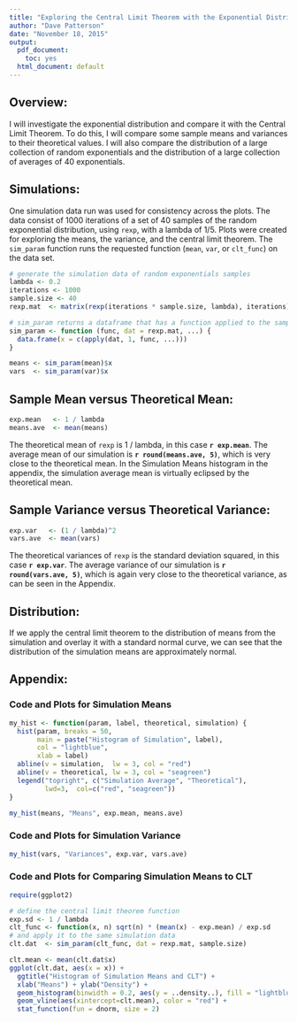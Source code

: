 ```yaml
---
title: "Exploring the Central Limit Theorem with the Exponential Distribution"
author: "Dave Patterson"
date: "November 18, 2015"
output: 
  pdf_document: 
    toc: yes
  html_document: default
---
```


## Overview: 

I will investigate the exponential distribution and compare it with the Central 
Limit Theorem. To do this, I will compare some sample means and variances to
their theoretical values. I will also compare the distribution of a large
collection of random exponentials and the distribution of a large collection of
averages of 40 exponentials.

## Simulations: 
One simulation data run was used for consistency across the plots. The data
consist of 1000 iterations of a set of 40 samples of the random exponential
distribution, using `rexp`, with a lambda of 1/5. Plots were created for
exploring the means, the variance, and the central limit theorem. The
`sim_param` function runs the requested function (`mean`, `var`, or `clt_func`)
on the data set.

```r

# generate the simulation data of random exponentials samples
lambda <- 0.2
iterations <- 1000
sample.size <- 40
rexp.mat  <- matrix(rexp(iterations * sample.size, lambda), iterations)

# sim_param returns a dataframe that has a function applied to the sample data 
sim_param <- function (func, dat = rexp.mat, ...) {
  data.frame(x = c(apply(dat, 1, func, ...)))
}

means <- sim_param(mean)$x
vars  <- sim_param(var)$x
```

## Sample Mean versus Theoretical Mean: 
```r
exp.mean   <- 1 / lambda
means.ave  <- mean(means)
```

The theoretical mean of `rexp` is 1 / lambda, in this case **`r exp.mean`**. The
average mean of our simulation is **`r round(means.ave, 5)`**, which is very
close to the theoretical mean. In the Simulation Means histogram in the
appendix, the simulation average mean is virtually eclipsed by the theoretical
mean.

## Sample Variance versus Theoretical Variance: 

```r
exp.var   <- (1 / lambda)^2
vars.ave  <- mean(vars)
```

The theoretical variances of `rexp` is the standard deviation squared, in this
case **`r exp.var`**. The average variance of our simulation is 
**`r round(vars.ave, 5)`**, which is again very close to the theoretical
variance, as can be seen in the Appendix.

## Distribution: 

If we apply the central limit theorem to the distribution of means from
the simulation and overlay it with a standard normal curve, we can see that the
distribution of the simulation means are approximately normal.

\pagebreak

## Appendix:
### Code and Plots for Simulation Means
```r
my_hist <- function(param, label, theoretical, simulation) {
  hist(param, breaks = 50,
       main = paste("Histogram of Simulation", label),
       col = "lightblue", 
       xlab = label)
  abline(v = simulation,  lw = 3, col = "red")
  abline(v = theoretical, lw = 3, col = "seagreen")
  legend("topright", c("Simulation Average", "Theoretical"), 
         lwd=3,  col=c("red", "seagreen"))
}

my_hist(means, "Means", exp.mean, means.ave)
```

\pagebreak

### Code and Plots for Simulation Variance

```r
my_hist(vars, "Variances", exp.var, vars.ave)
```

\pagebreak

### Code and Plots for Comparing Simulation Means to CLT

```r
require(ggplot2)

# define the central limit theorem function
exp.sd <- 1 / lambda
clt_func <- function(x, n) sqrt(n) * (mean(x) - exp.mean) / exp.sd
# and apply it to the same simulation data
clt.dat  <- sim_param(clt_func, dat = rexp.mat, sample.size)

clt.mean <- mean(clt.dat$x)
ggplot(clt.dat, aes(x = x)) +
  ggtitle("Histogram of Simulation Means and CLT") + 
  xlab("Means") + ylab("Density") +
  geom_histogram(binwidth = 0.2, aes(y = ..density..), fill = "lightblue", color = "black") +
  geom_vline(aes(xintercept=clt.mean), color = "red") +
  stat_function(fun = dnorm, size = 2)
```

